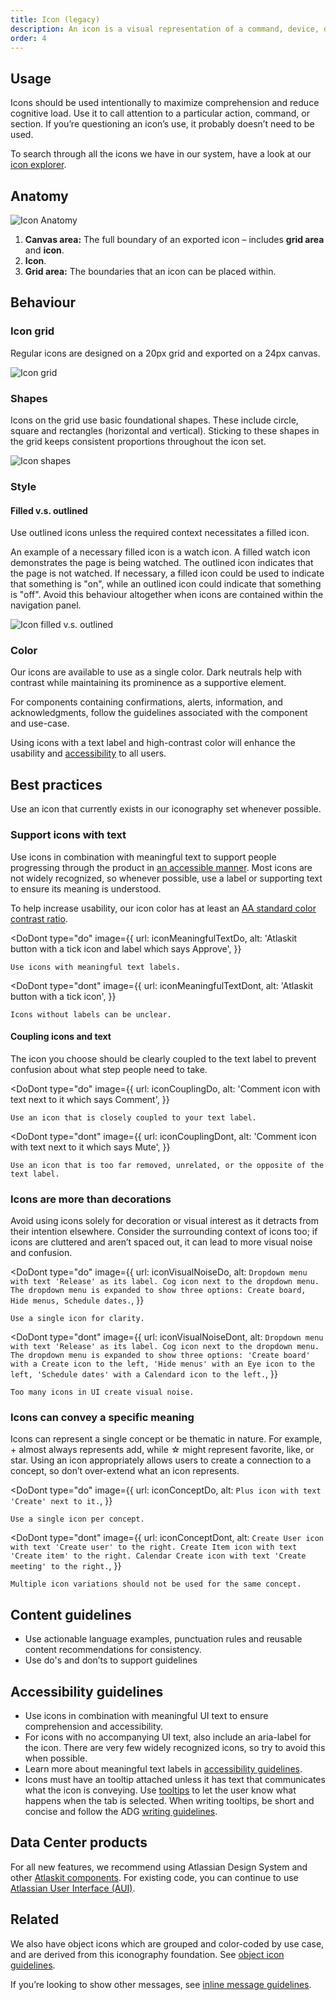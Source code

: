 ```yaml
---
title: Icon (legacy)
description: An icon is a visual representation of a command, device, directory, or common action.
order: 4
---
```



## Usage

Icons should be used intentionally to maximize comprehension and reduce cognitive load. Use it to
call attention to a particular action, command, or section. If you’re questioning an icon’s use, it
probably doesn’t need to be used.

To search through all the icons we have in our system, have a look at our
[icon explorer](/components/icon/icon-explorer).

## Anatomy

![Icon Anatomy](images/anatomy.png)

1. **Canvas area:** The full boundary of an exported icon – includes **grid area** and **icon**.
2. **Icon**.
3. **Grid area:** The boundaries that an icon can be placed within.

## Behaviour

### Icon grid

Regular icons are designed on a 20px grid and exported on a 24px canvas.

![Icon grid](images/grid.jpg)

### Shapes

Icons on the grid use basic foundational shapes. These include circle, square and rectangles
(horizontal and vertical). Sticking to these shapes in the grid keeps consistent proportions
throughout the icon set.

![Icon shapes](images/shapes.jpg)

### Style

#### Filled v.s. outlined

Use outlined icons unless the required context necessitates a filled icon.

An example of a necessary filled icon is a watch icon. A filled watch icon demonstrates the page is
being watched. The outlined icon indicates that the page is not watched. If necessary, a filled icon
could be used to indicate that something is "on", while an outlined icon could indicate that
something is "off". Avoid this behaviour altogether when icons are contained within the navigation
panel.

![Icon filled v.s. outlined](images/style.jpg)

### Color

Our icons are available to use as a single color. Dark neutrals help with contrast while maintaining
its prominence as a supportive element.

For components containing confirmations, alerts, information, and acknowledgments, follow the
guidelines associated with the component and use-case.

Using icons with a text label and high-contrast color will enhance the usability and
[accessibility](/foundations/accessibility) to all users.

## Best practices

Use an icon that currently exists in our iconography set whenever possible.

### Support icons with text

Use icons in combination with meaningful text to support people progressing through the product in
[an accessible manner](/foundations/accessibility). Most icons are not widely recognized, so
whenever possible, use a label or supporting text to ensure its meaning is understood.

To help increase usability, our icon color has at least an
[AA standard color contrast ratio](http://www.w3.org/TR/WCAG/).

<DoDont
	type="do"
	image={{
		url: iconMeaningfulTextDo,
		alt: 'Atlaskit button with a tick icon and label which says Approve',
	}}
>
	Use icons with meaningful text labels.
</DoDont>

<DoDont
	type="dont"
	image={{
		url: iconMeaningfulTextDont,
		alt: 'Atlaskit button with a tick icon',
	}}
>
	Icons without labels can be unclear.
</DoDont>

#### Coupling icons and text

The icon you choose should be clearly coupled to the text label to prevent confusion about what step
people need to take.

<DoDont
	type="do"
	image={{
		url: iconCouplingDo,
		alt: 'Comment icon with text next to it which says Comment',
	}}
>
	Use an icon that is closely coupled to your text label.
</DoDont>

<DoDont
	type="dont"
	image={{
		url: iconCouplingDont,
		alt: 'Comment icon with text next to it which says Mute',
	}}
>
	Use an icon that is too far removed, unrelated, or the opposite of the text label.
</DoDont>

### Icons are more than decorations

Avoid using icons solely for decoration or visual interest as it detracts from their intention
elsewhere. Consider the surrounding context of icons too; if icons are cluttered and aren’t spaced
out, it can lead to more visual noise and confusion.

<DoDont
	type="do"
	image={{
		url: iconVisualNoiseDo,
		alt: `Dropdown menu with text 'Release' as its label. Cog icon next to the dropdown menu. The dropdown menu is expanded to show three options: Create board, Hide menus, Schedule dates.`,
	}}
>
	Use a single icon for clarity.
</DoDont>

<DoDont
	type="dont"
	image={{
		url: iconVisualNoiseDont,
		alt: `Dropdown menu with text 'Release' as its label. Cog icon next to the dropdown menu. The dropdown menu is expanded to show three options: 'Create board' with a Create icon to the left, 'Hide menus' with an Eye icon to the left, 'Schedule dates' with a Calendard icon to the left.`,
	}}
>
	Too many icons in UI create visual noise.
</DoDont>

### Icons can convey a specific meaning

Icons can represent a single concept or be thematic in nature. For example, + almost always
represents add, while ☆ might represent favorite, like, or star. Using an icon appropriately allows
users to create a connection to a concept, so don’t over-extend what an icon represents.

<DoDont
	type="do"
	image={{
		url: iconConceptDo,
		alt: `Plus icon with text 'Create' next to it.`,
	}}
>
	Use a single icon per concept.
</DoDont>

<DoDont
	type="dont"
	image={{
		url: iconConceptDont,
		alt: `Create User icon with text 'Create user' to the right. Create Item icon with text 'Create item' to the right. Calendar Create icon with text 'Create meeting' to the right.`,
	}}
>
	Multiple icon variations should not be used for the same concept.
</DoDont>

## Content guidelines

- Use actionable language examples, punctuation rules and reusable content recommendations for
  consistency.
- Use do's and don’ts to support guidelines

## Accessibility guidelines

- Use icons in combination with meaningful UI text to ensure comprehension and accessibility.
- For icons with no accompanying UI text, also include an aria-label for the icon. There are very
  few widely recognized icons, so try to avoid this when possible.
- Learn more about meaningful text labels in [accessibility guidelines](/foundations/accessibility).
- Icons must have an tooltip attached unless it has text that communicates what the icon is
  conveying. Use [tooltips](/guidelines/product/components/tooltips) to let the user know what
  happens when the tab is selected. When writing tooltips, be short and concise and follow the ADG
  [writing guidelines](/guidelines/product/foundations/writing-style).

## Data Center products

For all new features, we recommend using Atlassian Design System and other
[Atlaskit components](https://atlaskit.atlassian.com/). For existing code, you can continue to use
[Atlassian User Interface (AUI)](https://aui.atlassian.com/).

## Related

We also have object icons which are grouped and color-coded by use case, and are derived from this
iconography foundation. See [object icon guidelines](/components/icon/icon-object).

If you’re looking to show other messages, see
[inline message guidelines](/components/inline-message/examples).
